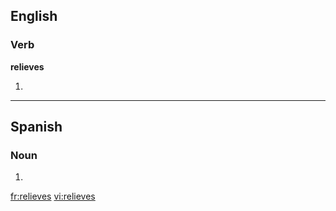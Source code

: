==English==

===Verb===
'''relieves'''

# {{third-person singular of|relieve}}

----

==Spanish==

===Noun===
{{infl|es|noun form|g=m|g2=p}}

# {{plural of|nocat=1|[[relieve#Spanish|relieve]]|lang=es}}

[[fr:relieves]]
[[vi:relieves]]
